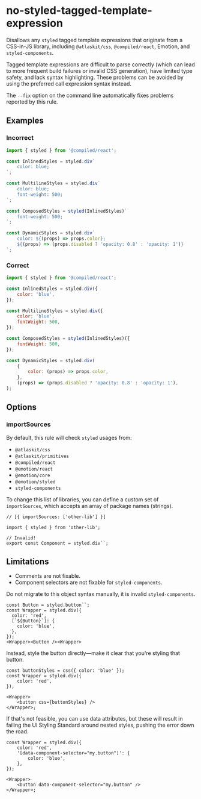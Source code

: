 # no-styled-tagged-template-expression

Disallows any `styled` tagged template expressions that originate from a CSS-in-JS library,
including `@atlaskit/css`, `@compiled/react`, Emotion, and `styled-components`.

Tagged template expressions are difficult to parse correctly (which can lead to more frequent build
failures or invalid CSS generation), have limited type safety, and lack syntax highlighting. These
problems can be avoided by using the preferred call expression syntax instead.

The `--fix` option on the command line automatically fixes problems reported by this rule.

## Examples

### Incorrect

```js
import { styled } from '@compiled/react';

const InlinedStyles = styled.div`
    color: blue;
`;

const MultilineStyles = styled.div`
    color: blue;
    font-weight: 500;
`;

const ComposedStyles = styled(InlinedStyles)`
    font-weight: 500;
`;

const DynamicStyles = styled.div`
    color: ${(props) => props.color};
    ${(props) => (props.disabled ? 'opacity: 0.8' : 'opacity: 1')}
`;
```

### Correct

```js
import { styled } from '@compiled/react';

const InlinedStyles = styled.div({
    color: 'blue',
});

const MultilineStyles = styled.div({
    color: 'blue',
    fontWeight: 500,
});

const ComposedStyles = styled(InlinedStyles)({
    fontWeight: 500,
});

const DynamicStyles = styled.div(
    {
        color: (props) => props.color,
    },
    (props) => (props.disabled ? 'opacity: 0.8' : 'opacity: 1'),
);
```

## Options

### importSources

By default, this rule will check `styled` usages from:

-   `@atlaskit/css`
-   `@atlaskit/primitives`
-   `@compiled/react`
-   `@emotion/react`
-   `@emotion/core`
-   `@emotion/styled`
-   `styled-components`

To change this list of libraries, you can define a custom set of `importSources`, which accepts an
array of package names (strings).

```tsx
// [{ importSources: ['other-lib'] }]

import { styled } from 'other-lib';

// Invalid!
export const Component = styled.div``;
```

## Limitations

-   Comments are not fixable.
-   Component selectors are not fixable for `styled-components`.

Do not migrate to this object syntax manually, it is invalid `styled-components`.

```tsx
const Button = styled.button``;
const Wrapper = styled.div({
  color: 'red',
  [`${Button}`]: {
    color: 'blue',
  },
});
<Wrapper><Button /><Wrapper>
```

Instead, style the button directly—make it clear that you're styling that button.

```tsx
const buttonStyles = css({ color: 'blue' });
const Wrapper = styled.div({
    color: 'red',
});

<Wrapper>
    <button css={buttonStyles} />
</Wrapper>;
```

If that's not feasible, you can use data attributes, but these will result in failing the UI Styling
Standard around nested styles, pushing the error down the road.

```tsx
const Wrapper = styled.div({
    color: 'red',
    '[data-component-selector="my.button"]': {
        color: 'blue',
    },
});

<Wrapper>
    <button data-component-selector="my.button" />
</Wrapper>;
```
